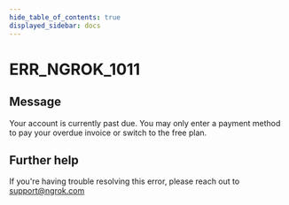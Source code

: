 ```yaml
---
hide_table_of_contents: true
displayed_sidebar: docs
---
```



# ERR_NGROK_1011

## Message

Your account is currently past due. You may only enter a payment method to pay your overdue invoice or switch to the free plan.

<ErrorDetails error="err_ngrok_1011" />

## Further help

If you're having trouble resolving this error, please reach out to [support@ngrok.com](mailto:support@ngrok.com?subject=Help%20with%20ERR_NGROK_1011)
